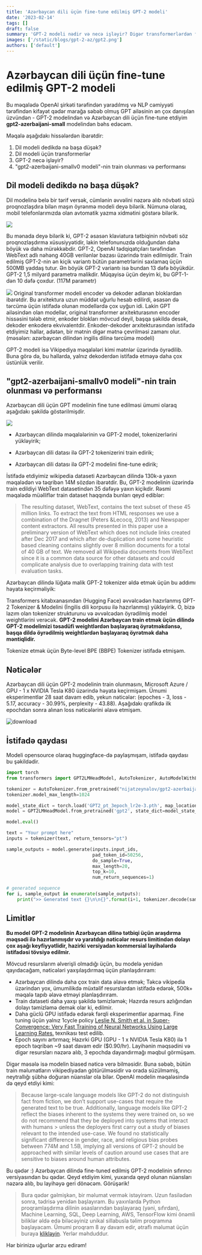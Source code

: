 ```yaml
---
title: 'Azərbaycan dili üçün fine-tune edilmiş GPT-2 modeli'
date: '2023-02-14'
tags: []
draft: false
summary: 'GPT-2 modeli nədir və necə işləyir? Digər transformerlərdən fərqi nədir? Performansı necədir? azerbaijani-gpt2 modeli'
images: ['/static/blogs/gpt-2-az/gpt2.png']
authors: ['default']
---
```


# Azərbaycan dili üçün fine-tune edilmiş GPT-2 modeli

Bu məqalədə OpenAI şirkəti tərəfindən yaradılmış və NLP cəmiyyəti tərəfindən kifayət qədər marağa səbəb olmuş GPT ailəsinin ən çox danışılan üzvündən - GPT-2 modelindən və Azərbaycan dili üçün fine-tune etdiyim __gpt2-azerbaijani-small__ modelindən bəhs edəcəm. 

Məqalə aşağıdakı hissələrdən ibarətdir:

1. Dil modeli dedikdə nə başa düşək?
2. Dil modeli üçün transformerlər
4. GPT-2 necə işləyir?
5. "gpt2-azerbaijani-smallv0 modeli"-nin train olunması və performansı

## Dil modeli dedikdə nə başa düşək?

Dil modelinə belə bir tərif versək, cümlənin əvvəlini nəzərə alıb növbəti sözü proqnozlaşdıra bilən maşın öyrənmə modeli deyə bilərik. Nümunə olaraq, mobil telefonlarımızda olan avtomatik yazma xidmətini göstərə bilərik.

![](https://1.bp.blogspot.com/-Oz-oMYfar8I/WSW90Jo866I/AAAAAAAAB1k/GO-9rpbpTcMhsfy3edD3lgcjXlLlTQjlwCLcB/s1600/image6.gif)

Bu mənada deyə bilərik ki, GPT-2 əsasən klaviatura tətbiqinin növbəti söz proqnozlaşdırma xüsusiyyətidir, lakin telefonunuzda olduğundan daha böyük və daha mürəkkəbdir. 
GPT-2, OpenAI tədqiqatçıları tərəfindən WebText adlı nəhəng 40GB verilənlər bazası üzərində train edilmişdir. Train edilmiş GPT-2-nin ən kiçik variantı bütün parametrlərini saxlamaq üçün 500MB yaddaş tutur. Ən böyük GPT-2 variantı isə bundan 13 dəfə böyükdür.
GPT-2 1,5 milyard parametrə malikdir. Müqayisə üçün deyim ki, bu GPT-1-dən 10 dəfə çoxdur. (117M parametr)

![](https://jalammar.github.io/images/gpt2/gpt2-sizes-hyperparameters-3.png)
Original transformer modeli encoder və dekoder adlanan bloklardan ibarətdir. Bu arxitektura uzun müddət uğurlu hesab edilirdi, əsasən də tərcümə üçün istifadə olunan modellərdə çox uyğun idi. Lakin GPT ailəsindən olan modellər, original transformer arxitekturasının encoder hissəsini tələb etmir, enkoder blokları mövcud deyil, başqa şəkildə desək, dekoder enkoderə ekvivalentdir.
Enkoder-dekoder arxitekturasından istifadə etdiyimiz hallar, adətən, bir mətnin digər mətnə çevrilməsi zamanı olur.(məsələn: azərbaycan dilindən ingilis dilinə tərcümə modeli)

GPT-2 modeli isə Vikipediya məqalələri kimi mətnlər üzərində öyrədilib. Buna görə də, bu hallarda, yalnız dekoderdən istifadə etməyə daha çox üstünlük verilir.

## "gpt2-azerbaijani-smallv0 modeli"-nin train olunması və performansı

Azərbaycan dili üçün GPT modelinin fine tune edilməsi ümumi olaraq aşağıdakı şəkildə göstərilmişdir.

![](https://user-images.githubusercontent.com/31247506/218794844-dddeb35c-c1c4-4615-987b-e50ecb94bc0f.png)

* Azərbaycan dilində məqalələrinin və GPT-2 model, tokenizerlərini yükləyirik;

* Azərbaycan dili datası ilə GPT-2 tokenizerini train edirik;

* Azərbaycan dili datası ilə GPT-2 modelini fine-tune edirik;

İstifadə etdiyimiz wikipedia dataseti Azərbaycan dilində 130k-a yaxın məqalədən və təqribən 14M sözdən ibarətdir. Bu, GPT-2 modelinin üzərində train edildiyi WebText datasetindən 35 dəfəyə yaxın kiçikdir. Rəsmi məqalədə müəlliflər train dataset haqqında bunları qeyd ediblər:

>The resulting dataset, WebText, contains the text subset of these 45 million links. To extract the text from HTML responses we use a combination of the Dragnet (Peters &Lecocq, 2013) and Newspaper content extractors. All results presented in this paper use a preliminary version of WebText which does not include links created after Dec 2017 and which after de-duplication and some heuristic based cleaning contains slightly over 8 million documents for a total of 40 GB of text. We removed all Wikipedia documents from WebText since it is a common data source for other datasets and could complicate analysis due to overlapping training data with test evaluation tasks.

Azərbaycan dilində lüğətə malik GPT-2 tokenizer əldə etmək üçün bu addımı həyata keçirməliyik:

Transformers kitabxanasından (Hugging Face) əvvəlcədən hazırlanmış GPT-2 Tokenizer & Modelini (İngilis dili korpusu ilə hazırlanmış) yükləyirik. O, bizə lazım olan tokenizer strukturunu və əvvəlcədən öyrədilmiş model weightlərini verəcək. __GPT-2 modelini Azərbaycan train etmək üçün dilində GPT-2 modelimizi təsadüfi weightlərdən başlayaraq öyrətməkdənsə, başqa dildə öyrədilmiş weightlərdən başlayaraq öyrətmək daha məntiqlidir.__

Tokenize etmək üçün Byte-level BPE (BBPE) Tokenizer istifadə etmişəm.

## Nəticələr

Azərbaycan dili üçün GPT-2 modelinin train olunmasını, Microsoft Azure / GPU - 1 x NVIDIA Tesla K80 üzərində həyata keçirmişəm. Ümumi eksperimentlər 28 saat davam edib,  yekun nəticələr: (epoches - 3, loss -  5.17, accuracy - 30.99%, perplexity - 43.88). Aşağıdakı qrafikdə ilk epochdan sonra alınan loss nəticələrini əlavə etmişəm.

![download](https://user-images.githubusercontent.com/31247506/218971166-d7adf015-9d38-44cd-bfa7-893af1c18b2b.jpeg)

## İstifadə qaydası

Modeli opensource olaraq huggingface-də paylaşmışam, istifadə qaydası bu şəkildədir.

```python
import torch
from transformers import GPT2LMHeadModel, AutoTokenizer, AutoModelWithLMHead

tokenizer = AutoTokenizer.from_pretrained("nijatzeynalov/gpt2-azerbaijani-small")
tokenizer.model_max_length=1024 

model_state_dict = torch.load('GPT2_pt_3epoch_lr2e-3.pth', map_location=torch.device('cpu'))
model = GPT2LMHeadModel.from_pretrained('gpt2', state_dict=model_state_dict)

model.eval()

text = "Your prompt here"
inputs = tokenizer(text, return_tensors="pt")

sample_outputs = model.generate(inputs.input_ids,
                                pad_token_id=50256,
                                do_sample=True, 
                                max_length=20, 
                                top_k=10,
                                num_return_sequences=1)

# generated sequence
for i, sample_output in enumerate(sample_outputs):
    print(">> Generated text {}\n\n{}".format(i+1, tokenizer.decode(sample_output.tolist())))
```

## Limitlər

__Bu model GPT-2 modelinin Azərbaycan dilinə tətbiqi üçün araşdırma məqsədi ilə hazırlanmışdır və yaratdığı nəticələr resurs limitindən dolayı çox aşağı keyfiyyətlidir, hazirki versiyadan kommersial layihələrdə istifadəsi tövsiyə edilmir.__

Mövcud resurslarım əlverişli olmadığı üçün, bu modelə yenidən qayıdacağam, nəticələri yaxşılaşdırmaq üçün planlaşdırıram:

* Azərbaycan dilində daha çox train data əlavə etmək; Təkcə vikipedia üzərindən yox, ümumilikdə müxtəlif resurslardan istifadə edərək, 500k+ məqalə tapıb əlavə etməyi planlaşdırıram.
* Train dataseti daha yaxşı şəkildə təmizləmək; Hazırda resurs azlığından dolayı təmizləmə demək olar ki, edilmir.
* Daha güclü GPU istifadə edərək fərqli eksperimentlər aparmaq. Fine tuning üçün yalnız 1cycle policy [Leslie N. Smith et al. in Super-Convergence: Very Fast Training of Neural Networks Using Large Learning Rates.](https://arxiv.org/abs/1708.07120) texnikası test edilib. 
* Epoch sayını artırmaq; Hazırki GPU (GPU - 1 x NVIDIA Tesla K80) ilə 1 epoch təqribən ~9 saat davam edir ($0.90/hr). Layihənin məqsədini və digər resursları nəzərə alıb, 3 epochda dayandırmağı məqbul görmüşəm.

Digər məsələ isə modelin biased nəticə verə bilməsidir. Buna səbəb, bütün train məlumatların vikipediyadan götürülməsidir və orada süzülməmiş, neytrallığı şübhə doğuran nüanslar ola bilər. OpenAI modelin məqaləsində də qeyd etdiyi kimi:

>Because large-scale language models like GPT-2 do not distinguish fact from fiction, we don’t support use-cases that require the generated text to be true. Additionally, language models like GPT-2 reflect the biases inherent to the systems they were trained on, so we do not recommend that they be deployed into systems that interact with humans > unless the deployers first carry out a study of biases relevant to the intended use-case. We found no statistically significant difference in gender, race, and religious bias probes between 774M and 1.5B, implying all versions of GPT-2 should be approached with similar levels of caution around use cases that are sensitive to biases around human attributes.

Bu qədər :) Azərbaycan dilində fine-tuned edilmiş GPT-2 modelinin sıfırıncı versiyasından bu qədər. Qeyd etdiyim kimi, yuxarıda qeyd olunan nüansları nəzərə alıb, bu layihəyə geri dönəcəm. Görüşərik!

> Bura qədər gəlmişkən, bir məlumat vermək istəyirəm. Uzun fasilədən sonra, tədrisə yenidən başlayıram. Bu yaxınlarda Python proqramlaşdırma dilinin əsaslarından başlayaraq (yəni, sıfırdan), Machine Learning, SQL, Deep Learning, AWS, TensorFlow kimi önəmli biliklər əldə edə biləcəyiniz unikal sillabusla təlim proqramına başlayacam. Ümumi proqram 8 ay davam edir, ətraflı məlumat üçün buraya [klikləyin](https://www.nijatzeynalov.com/courses/system-design/welcome-to-the-course). Yerlər məhduddur.

Hər birinizə uğurlar arzu edirəm!
